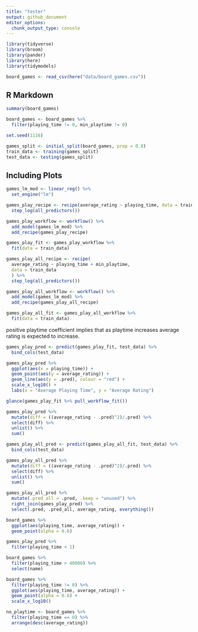 ```yaml
---
title: "tester"
output: github_document
editor_options: 
  chunk_output_type: console
---
```


```r
library(tidyverse)
library(broom)
library(pander)
library(here)
library(tidymodels)
```

```r
board_games <- read_csv(here("data/board_games.csv"))
```

## R Markdown

```r
summary(board_games)

board_games <- board_games %>%
  filter(playing_time != 0, min_playtime != 0)

set.seed(1116)

games_split <- initial_split(board_games, prop = 0.8)
train_data <- training(games_split)
test_data <- testing(games_split) 
```

## Including Plots

```r
games_lm_mod <- linear_reg() %>%
  set_engine("lm")

games_play_recipe <- recipe(average_rating ~ playing_time, data = train_data) %>%
  step_log(all_predictors()) 

games_play_workflow <- workflow() %>%
  add_model(games_lm_mod) %>%
  add_recipe(games_play_recipe)

games_play_fit <- games_play_workflow %>% 
  fit(data = train_data)

games_play_all_recipe <- recipe(
  average_rating ~ playing_time + min_playtime,
  data = train_data
  ) %>%
  step_log(all_predictors())

games_play_all_workflow <- workflow() %>%
  add_model(games_lm_mod) %>%
  add_recipe(games_play_all_recipe)

games_play_all_fit <- games_play_all_workflow %>%
  fit(data = train_data)
```

positive playtime coefficient implies that as playtime increases average rating is expected to increase.

```r
games_play_pred <- predict(games_play_fit, test_data) %>%
  bind_cols(test_data)

games_play_pred %>%
  ggplot(aes(x = playing_time)) +
  geom_point(aes(y = average_rating)) +
  geom_line(aes(y = .pred), colour = "red") +
  scale_x_log10() +
  labs(x = "Average Playing Time", y = "Average Rating")

glance(games_play_fit %>% pull_workflow_fit())

games_play_pred %>%
  mutate(diff = ((average_rating - .pred)^2)/.pred) %>%
  select(diff) %>%
  unlist() %>%
  sum()

games_play_all_pred <- predict(games_play_all_fit, test_data) %>%
  bind_cols(test_data)

games_play_all_pred %>%
  mutate(diff = ((average_rating - .pred)^2)/.pred) %>%
  select(diff) %>%
  unlist() %>%
  sum()

games_play_all_pred %>%
  mutate(.pred_all = .pred, .keep = "unused") %>%
  right_join(games_play_pred) %>%
  select(.pred, .pred_all, average_rating, everything())
```


```r
board_games %>%
  ggplot(aes(playing_time, average_rating)) +
  geom_point(alpha = 0.6)
```

```r
games_play_pred %>%
  filter(playing_time < 1)

board_games %>%
  filter(playing_time > 40000) %>%
  select(name)
```

```r
board_games %>%
  filter(playing_time != 0) %>%
  ggplot(aes(playing_time, average_rating)) +
  geom_point(alpha = 0.6) +
  scale_x_log10()
```

```r
no_playtime <- board_games %>%
  filter(playing_time == 0) %>%
  arrange(desc(average_rating))
```



